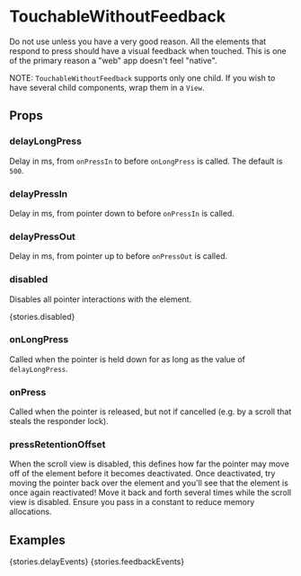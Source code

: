 
<Meta title="Components|TouchableWithoutFeedback" />

# TouchableWithoutFeedback

Do not use unless you have a very good reason. All the elements that respond to
press should have a visual feedback when touched. This is one of the primary
reason a "web" app doesn't feel "native".

NOTE: `TouchableWithoutFeedback` supports only one child. If you wish to have
several child components, wrap them in a `View`.

## Props

<Props of={stories.ofProps} />

### delayLongPress

Delay in ms, from `onPressIn` to before `onLongPress` is called. The default is `500`.

### delayPressIn

Delay in ms, from pointer down to before `onPressIn` is called.

### delayPressOut

Delay in ms, from pointer up to before `onPressOut` is called.

### disabled

Disables all pointer interactions with the element.

<Preview withSource='none'>
  <Story name="disabled">{stories.disabled}</Story>
</Preview>

### onLongPress

Called when the pointer is held down for as long as the value of `delayLongPress`.

### onPress

Called when the pointer is released, but not if cancelled (e.g. by a scroll that steals the responder lock).

### pressRetentionOffset

When the scroll view is disabled, this defines how far the pointer may move off
of the element before it becomes deactivated. Once deactivated, try moving the pointer
back over the element and you'll see that the element is once again reactivated!
Move it back and forth several times while the scroll view is disabled. Ensure
you pass in a constant to reduce memory allocations.

## Examples

<Preview withSource='none'>
  <Story name="delayEvents">{stories.delayEvents}</Story>
</Preview>

<Preview withSource='none'>
  <Story name="feedbackEvents">{stories.feedbackEvents}</Story>
</Preview>
